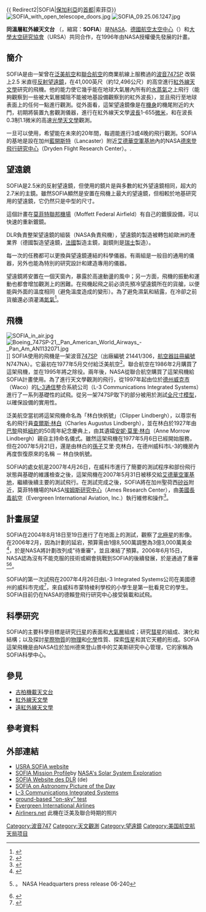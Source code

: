 {{expand language|en}}
{{ Redirect2|SOFIA|[[保加利亞|保加利亞]]的[[首都|首都]]|索菲亞}}
[[File:SOFIA_with_open_telescope_doors.jpg|thumb]]
[[File:SOFIA_09.25.06.1247.jpg|thumb]] 

'''同溫層紅外線天文台''' （{{lang-en| Stratospheric Observatory for Infrared Astronomy}}，縮寫：'''SOFIA'''）是[[NASA|NASA]]、[[德國航空太空中心|德國航空太空中心]]（{{lang|de|DLR, Deutsches Zentrum für Luft- und Raumfahrt e.V.}}）和[[大學太空研究協會|大學太空研究協會]]（URSA）共同合作，在1996年由NASA授權優先發展的計畫。

== 簡介 ==

SOFIA是由一架曾在[[泛美航空|泛美航空]]和[[聯合航空|聯合航空]]的商業航線上服務過的[[波音747SP|波音747SP]] 改裝上2.5 米直徑[[反射望遠鏡|反射望遠鏡]]，在41,000英尺（約12,496公尺）的高空進行[[紅外線天文學|紅外線天文學]]研究的飛機。他的能力使它幾乎能在地球大氣層內所有的[[水蒸氣|水蒸氣]]之上飛行（能夠觀察到一些被大氣層攔阻不能被地基設備觀察到的紅外波長），並且飛行至地球表面上的任何一點進行觀測。從外面看，這架望遠鏡像是在[[機身|機身]]的機尾附近的大門，初期將裝置九套觀測儀器，進行在紅外線天文學[[波長|波長]]1-655[[微米|微米]]，和在波長0.3制1.1微米的高速[[光學天文學|光學天文學]]觀測。

一旦可以使用，希望能在未來的20年間，每週能進行3或4晚的飛行觀測。SOFIA的基地是設在加州[[藍開斯特|藍開斯特]]（Lancaster）附近[[艾德華空軍基地|艾德華空軍基地]]內的NASA[[德來登飛行研究中心|德來登飛行研究中心]]（Dryden Flight Research Center）。.

== 望遠鏡 ==
SOFIA是2.5米的反射望遠鏡，但使用的鏡片是與多數的紅外望遠鏡相同，超大的2.7米的主鏡。雖然SOFIA顯然是安置在飛機上最大的望遠鏡，但相較於地基研究用的望遠鏡，它仍然只是中型的尺寸。

這個計畫在[[莫菲特聯邦機場|莫菲特聯邦機場]]（Moffett Federal Airfield）有自己的鍍膜設備，可以快速的重新鍍鏡。

DLR負責整架望遠鏡的組裝（NASA負責飛機），望遠鏡的製造被轉包給歐洲的產業界（德國製造望遠鏡，[[法國|法國]]製造主鏡，副鏡則是[[瑞士|瑞士]]製造）。

每一次的任務都可以更換與望遠鏡連結的科學儀器。有兩組是一般目的通用的儀器，另外也能為特別的研究設計和建造專用的儀器。

望遠鏡將安置在一個天窗內，暴露於高速動盪的風中；另一方面，飛機的振動和運動也都會增加觀測上的困難。在飛機起飛之前必須先預冷望遠鏡所在的貨艙，以便能與外面的溫度相同（避免溫度造成的變形）。為了避免濕氣和結露，在冷卻之前貨艙還必須灌滿[[氮氣|氮氣]]<ref>{{cite conference
 | first =Alfred
 | last =Krabbe
 | title =SOFIA telescope
 | booktitle =Proceedings of SPIE: Astronomical Telescopes and Instrumentation
 | publisher =SPIE — The International Society for Optical Engineering
 | pages =276–281
 | date =March 2007
 | location =Munich, Germany
 | url =http://arxiv.org/ftp/astro-ph/papers/0004/0004253.pdf
 | format =PDF
 | accessdate =2007-06-07
 | conference =
 | archive-date =2022-05-19
 | archive-url =https://web.archive.org/web/20220519153455/https://arxiv.org/ftp/astro-ph/papers/0004/0004253.pdf
 }}</ref>。

== 飛機 ==
[[File:SOFIA_in_air.jpg|thumb]]
[[File:Boeing_747SP-21,_Pan_American_World_Airways_-_Pan_Am_AN1132071.jpg|thumb]]]]
SOFIA使用的飛機是一架波音[[波音747SP|747SP]]（出廠編號 21441/306，[[航空器註冊編號|航空器註冊編號]] N747NA）。它最初在1977年5月交付給泛美航空<ref>{{cite web |url=http://www.sofia.usra.edu/Sofia/aircraft/sofia_ac.htm |title=The SOFIA Boeing 747SP |deadurl=yes |archiveurl=https://web.archive.org/web/20061113003337/http://www.sofia.usra.edu/Sofia/aircraft/sofia_ac.htm |archivedate=2006-11-13 |accessdate=2008-03-03 }}</ref>。聯合航空在1986年2月購買了這架飛機，並在1995年將之除役。兩年後，NASA從聯合航空購買了這架飛機給SOFIA計畫使用。為了進行天文學觀測的飛行，從1997年起由位於[[德克萨斯州|德州]][[韋科_(德克薩斯州)|威克市]]（Waco）的[[L-3通信|L-3通信]]整合系統公司（L-3 Communications Integrated Systems）進行了一系列基礎性的試飛。從另一架747SP取下的部分被用於測試[[全尺寸模型|全尺寸模型]]，以確保設備的實用性。

泛美航空當初將這架飛機命名為「林白快帆號」（Clipper Lindbergh），以尊崇有名的飛行員[[查爾斯·林白|查爾斯·林白]]（Charles Augustus Lindbergh），並在林白於1927年由[[巴黎|巴黎]]飛抵[[紐約|紐約]]的50周年紀念慶典上，由其遺孀[[安妮·莫里·林白|安妮·莫里·林白]]（Anne Morrow Lindbergh）親自主持命名儀式。雖然這架飛機在1977年5月6日已經開始服務，但在2007年5月21日，還是由林白的[[孫子|孫子]]艾里·克林白，在德州威科市L-3的機房內再度恢復原來的名稱 － 林白快帆號。

SOFIA的處女航是2007年4月26日，在威科市進行了簡要的測試程序和部份飛行狀態與基礎的維護檢查之後，這架飛機在2007年5月31日被移交給[[艾德華空軍基地|艾德華空軍基地]]，繼續後續主要的測試飛行。在測試完成之後，SOFIA將在加州聖荷西[[矽谷|矽谷]]附近，莫菲特機場的NASA[[埃姆斯研究中心|埃姆斯研究中心]]（Ames Research Center），由[[美國長青航空|美國長青航空]]（Evergreen International Aviation, Inc.）執行維修和操作<ref>{{cite web | url=http://www.sofia.usra.edu/News/news_2004/06-21-04_evergreen.html | title=Evergreen International Airlines Awarded Contract To Operate And Maintain The SOFIA Aircraft | date=2004-07-22 | deadurl=yes | archiveurl=https://web.archive.org/web/20080807180649/http://www.sofia.usra.edu/News/news_2004/06-21-04_evergreen.html | archivedate=2008-08-07 | accessdate=2008-03-03 }}</ref>。

== 計畫展望 ==
SOFIA在2004年8月18日至19日進行了在地面上的測試，觀察了[[北極星|北極星]]的影像。在2006年2月，因為計劃的延宕，預算需由1億8,500萬調整為3億3,000萬美金<ref>{{cite web | url=http://space.newscientist.com/article/dn8712-nasa-leaves-jumbojet-telescope-on-the-runway.html | work=NewScientist.com news service | title=NASA leaves jumbo-jet telescope on the runway | date=2006-02-13 | author=Maggie McKee | access-date=2008-03-03 | archive-url=https://web.archive.org/web/20070930031104/http://space.newscientist.com/article/dn8712-nasa-leaves-jumbojet-telescope-on-the-runway.html | archive-date=2007-09-30 | dead-url=yes }}</ref>，於是NASA將計劃改列成"待重審"，並且凍結了預算。2006年6月15日， NASA認為沒有不能克服的技術或綱會挑戰到SOFIA的後續發展，於是通過了重審<ref>{{cite web | url=http://www.nasa.gov/home/hqnews/2006/jun/HQ_06240_SOFIA_update.html | title=NASA Astronomical Observatory Passes Hurdle | date=2006-06-15 | access-date=2008-03-03 | archive-date=2020-11-26 | archive-url=https://web.archive.org/web/20201126160629/https://www.nasa.gov/home/hqnews/2006/jun/HQ_06240_SOFIA_update.html | dead-url=no }}。 NASA Headquarters press release 06-240</ref><ref>{{cite web | url=http://www.space.com/spacenews/archive06/Sofia_052906.html | work=Space News Business Report | title=NASA Expected To Save SOFIA | author=Brian Berger | date=2006-05-30 | accessdate=2008-03-03 | archive-date=2007-04-20 | archive-url=https://web.archive.org/web/20070420190701/http://www.space.com/spacenews/archive06/Sofia_052906.html | dead-url=yes }}</ref>。

SOFIA的第一次試飛在2007年4月26日由L-3 Integrated Systems公司在美國德州的威科市完成<ref>{{cite web | url=http://www.sofia.usra.edu/News/news_2007/04_26_07/index.html | title=SOFIA Airborne Observatory Completes First Test Flight | date=2007-04-26 | deadurl=yes | archiveurl=https://web.archive.org/web/20080512151542/http://www.sofia.usra.edu/News/news_2007/04_26_07/index.html | archivedate=2008-05-12 | accessdate=2008-03-03 }}</ref>，來自威科市蒙特棱利學校的小學生是第一批看見它的學生。SOFIA目前仍在NASA的德賴登飛行研究中心接受裝載和試飛。

== 科學研究 ==
SOFIA的主要科學目標是研究[[行星|行星]]的表面和[[大氣層|大氣層]]組成；研究[[彗星|彗星]]的組成、演化和結構；以及探討[[星際物質|星際物質]]的[[物理|物理]]和[[化學|化學]]性質、探索[[恆星|恆星]]和其它天體的形成。SOFIA這架飛機是由NASA位於加州德來登山景中的艾美斯研究中心管理，它的家稱為SOFIA科學中心。

== 參見 ==
* [[柯伊伯機載天文台|古柏機載天文台]]
* [[紅外線天文學|紅外線天文學]]
* [[遠紅外線天文學|遠紅外線天文學]]

== 參考資料 ==
{{reflist}}

== 外部連結 ==
{{Commonscat|SOFIA|SOFIA}}
* [https://web.archive.org/web/20070708081228/http://www.sofia.usra.edu/ USRA SOFIA website]
* [https://web.archive.org/web/20070802045045/http://solarsystem.nasa.gov/missions/profile.cfm?MCode=SOFIA SOFIA Mission Profile]by [http://solarsystem.nasa.gov NASA's Solar System Exploration]{{Wayback|url=http://solarsystem.nasa.gov/missions/profile.cfm?MCode=SOFIA |date=20070802045045 }}
* [https://web.archive.org/web/20060616022217/http://solarsystem.dlr.de/Missions/SOFIA/ SOFIA Website des DLR] (de)
* [http://antwrp.gsfc.nasa.gov/apod/ap060225.html SOFIA on Astronomy Picture of the Day]{{Wayback|url=http://antwrp.gsfc.nasa.gov/apod/ap060225.html |date=20101113073618 }}
* [http://www.l-3com.com/ L-3 Communications Integrated Systems] {{Wayback|url=http://www.l-3com.com/ |date=20140419014228 }}
* [https://web.archive.org/web/20061012152127/http://www.sofia.usra.edu/News/news_2004/09-09-04_Observatory_Sees_Stars.html ground-based "on-sky" test]
* [http://www.evergreenairlines.com/EIA/index.html Evergreen International Airlines] {{Wayback|url=http://www.evergreenairlines.com/EIA/index.html |date=20210213223019 }}
* [http://www.airliners.net/search/photo.search?cnsearch=21441/306 Airliners.net] {{Wayback|url=http://www.airliners.net/search/photo.search?cnsearch=21441%2F306 |date=20070930154448 }} 此機在泛美及聯合時期的照片

[[Category:波音747|Category:波音747]]
[[Category:天文觀測|Category:天文觀測]]
[[Category:望遠鏡|Category:望遠鏡]]
[[Category:美国航空航天局项目|Category:美国航空航天局项目]]